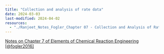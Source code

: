 ```yaml
--- 
title: "Collection and analysis of rate data"
date: 2024-03-03
last-modified: 2024-04-02
resources:
  - "./Ranjeet_Notes_Fogler_Chapter 07 - Collection and Analysis of Rate Data.pdf"
---
```


::: {.callout-note}

[Notes on Chapter 7 of Elements of Chemical Reaction Engineering
[@fogler2016]](./Ranjeet_Notes_Fogler_Chapter 07 - Collection and Analysis of
Rate Data.pdf)

:::


